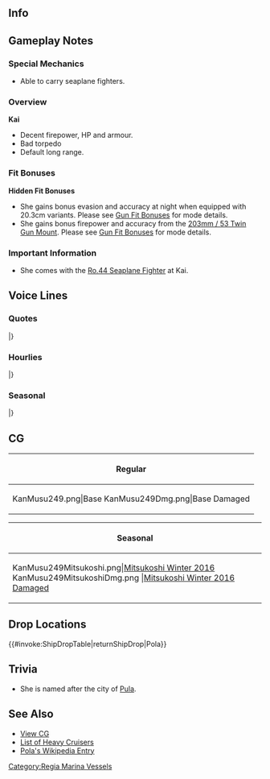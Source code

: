 ==Info==
{{KanmusuInfo|ID=249}}
{{KanmusuInfo|ID=249a}}

==Gameplay Notes==
===Special Mechanics===

* Able to carry seaplane fighters.

===Overview===
'''Kai'''
* Decent firepower, HP and armour.
* Bad torpedo
* Default long range.

===Fit Bonuses===
<!--{{:{{BASEPAGENAME}}/Equipment Bonuses}}
{{clear}}-->
'''Hidden Fit Bonuses'''
* She gains bonus evasion and accuracy at night when equipped with 20.3cm variants. Please see [[Gun Fit Bonuses]] for mode details.
* She gains bonus firepower and accuracy from the [[203mm / 53 Twin Gun Mount]]. Please see [[Gun Fit Bonuses]] for mode details.

===Important Information===
* She comes with the [[Ro.44 Seaplane Fighter]] at Kai.

==Voice Lines==
===Quotes===
{{ShipquoteHeader}}
{{ShipquoteKai
|scenario = Introduction
|origin = Buon Giorno～。ザラ級重巡の三番艦～、ポーラです～。何にでも挑戦したいお年頃。頑張ります～。
|translation = Good morning~. I'm the 3rd ship of the Zara-class heavy cruisers, Pola~. I dare any venture. I'll do my best.<ref>The ship's motto was "Ardisco ad Ogni Impresa" or "I dare any venture".</ref>
|audio = Pola-Intro.mp3
}}
{{ShipquoteKai
|scenario = Introduction
|kai = yes
|origin = Buon Giorno～！ザラ級重巡三番艦～、ポーラです～。提督といっしょに何でも挑戦中で～す。頑張ります。
|translation = Good morning~. I'm 3rd ship of the Zara-class heavy cruisers, Pola~. I dare any venture with you, Admiral. I'll do my best.
|audio = PolaKai-Intro.mp3
}}
{{ShipquoteKai
|scenario = Library
|origin = ザラ級重巡洋艦の三番艦、ポーラです～。皆さん、覚えてくださいね～。
装甲と防御重視の優れた重巡さんなんです～。水上戦闘にもちゃんと出撃したんですよ～。
でも～、戦艦には勝てません～。飲むしかないです～。
|translation = I'm the 3rd ship of the Zara-class heavy cruisers, Pola~. Please remember that everyone~.
I'm a great heavy cruiser that focuses on armour and defense. I also sortied dutifully to surface battles.
But I still can't beat battleships~. Nothing to do about that but drink~.<ref>She was sunk after she was ambushed by 3 British battleships and their accompanying fleet at the [https://en.wikipedia.org/wiki/Battle_of_Cape_Matapan Battle of Cape Matapan].</ref>
|audio = Pola-Library.mp3
}}
{{ShipquoteKai
|scenario = Secretary 1
|origin = あ、は～い。Pola、元気ですよぉ～
|translation = Ah, yes. I'm doing fine~
|audio = Pola-Sec1.mp3
}}
{{ShipquoteKai
|scenario = Secretary 2
|origin = なんでしょう～、飲み会ですか？
|translation = What's up~ are we going drinking?
|audio = Pola-Sec2.mp3
}}
{{ShipquoteKai
|scenario = Secretary 2
|kai = yes
|origin = なんでしょう～、出撃も、飲み会も、いけますよぉ～。
|translation = What's up~ I'm always ready for sorties or drinking~.
|audio = PolaKai-Sec2.mp3
}}
{{ShipquoteKai
|scenario = Secretary 3
|origin = ザ～ラ姉さま大丈夫ぅ、ポーラ飲んでませんって～。おぉ、なぁんだ提督ぅ。
|translation = I'm fine Zara-neesama, I'm not drinking. Ooh, it's just you, Admiral~.
|audio = Pola-Sec3.mp3
}}
{{ShipquoteKai
|scenario = Secretary Idle
|origin = えーっと、あのヴィンテージどこに隠したっけかなぁ……あ、そうよ、あそこだわ！……あれ、ザラ姉さま？ あの……ポーラ、いま非番で～。あ、あの～。あの～……。|translation = Ummm, where did I put that vintage... Ah, that's right, over there! ... Oh my, Zara-neesama? Ummm... I'm off duty now~. U-uhhh~... ummmm~...
|audio = Pola-SecIdle.mp3
}}
{{ShipquoteKai
|scenario = Secretary (Married)
|origin = ていとくぅ～、これってもしかして…そうなんですかぁ？ポーラに？うふふ、じゃあ、一緒に飲んでくれます？かんぱーい！
|translation = Admiral, could this be... Really? It's for me? Hehehe~ Then how bout we have a drink? Cheers!
|audio = Pola-SecMarried.mp3
}}
{{ShipquoteKai
|scenario = Wedding
|origin = ていとくぅ～、少し嫌なことあったの～？…そう、かわいそう。あ、そうだ！ポーラと一緒に少し飲みませんかぁ？そういう時はこれが一番なんですよ！はい、かんぱーい！
|translation = Did something bad happen to you, Admiral? ...I see. You poor thing... Ah I know! How about a little drink with me? It's the best thing to do when things are tumbling down. Yes, cheers~!
|audio = Pola-Wedding.mp3
}}
{{ShipquoteKai
|scenario = Player's Score
|origin = 情報ですねぇ～。待ってて、今資料を……あ、うぁ～。あ、提督。ありがとー。
|translation = Intelligence right~ Wait a minute, I'll get the documents.... Ah, whoa... Ah, Admiral. Thank you.
|audio = Pola-PlayerScore.mp3
}}
{{ShipquoteKai
|scenario = Joining The Fleet
|origin = ザラ姉様、あんまり心配しないで、ポーラ大丈夫だし。ちゃんと出撃しますよ～～
|translation = Zara-neesama! Don't worry so much, I'm fine! I'll sortie properly~
|audio = Pola-JoinFleet.mp3
}}
{{ShipquoteKai
|scenario = Joining the Fleet
|kai = yes
|origin = ザラ姉様！もう心配しないで。大丈夫！ポーラ、ちゃんと旗艦を勤めます！ばつびょ～う～♪
|translation = Zara-neesama! You don't need to worry anymore, I'm fine! I'll do my job as flagship properly! Set sail~♪
|audio = PolaKai-JoinFleet.mp3
}}
{{ShipquoteKai
|scenario = Equipment 1
|origin = Grazie、Grazieです。素敵な改装、提督、ポーラご機嫌です。
|translation = Thank you, thank you. I'm in a good mood after this wonderful remodel, Admiral.
|audio = Pola-Equip1.mp3
}}
{{ShipquoteKai
|scenario = Equipment 1
|kai = yes
|origin = 提督ぅ、Grazie、Grazieで～す。でも、あの・・・三番砲塔だけはこのままで・・・。
|translation = Thank you, thank you Admiral. But... please leave my 3rd turret as it is...
|audio = PolaKai-Equip1.mp3
}}
{{ShipquoteKai
|scenario = Equipment 2
|origin = 雷撃兵装ですか、んん、それもいいけれど、お酒の瓶、もう少し積みません？
|translation = Torpedoes huh, Hmmm, I don't mind them but can you load up a few more bottles of alcohol?
|audio = Pola-Equip2.mp3
}}
{{ShipquoteKai
|scenario = Equipment 2
|kai = yes
|origin = 素敵な改装、ポーラご機嫌で～す。ついでにお酒の瓶、もう少しだけ積みません？
|translation = This wonderful remodel puts me in a good mood~. Speaking of which, can I load a few more bottles of alcohol?
|audio = PolaKai-Equip2.mp3
}}
{{ShipquoteKai
|scenario = Equipment 3
|origin = 提～督～も飲みます～？体熱くなりますよ～？
|translation = Do you to drink too~, Ad~miral~ ? It'll warm you up you know~?
|audio = Pola-Equip3.mp3
}}
{{ShipquoteKai
|scenario = Supply
|origin = はぁ……ふぅ。Grazieですねぇ～。
|translation = *sigh*~... Whew~... Thank you~.
|audio = Pola-Supply.mp3
}}
{{ShipquoteKai
|scenario = Docking (Minor)
|origin = 提督ぅ。ポーラ、お風呂頂きま～す。
|translation = Admiral~. I'll be in the bath~
|audio = Pola-DockMinor.mp3
}}
{{ShipquoteKai
|scenario = Docking (Minor Damage)
|kai = yes
|origin = 提督、大丈夫！ポーラ、もうお風呂の時、お酒持って入りません！安心して！
|translation = I'm fine, Admiral! I won't take alcohol into the bath with me! Don't worry!
|audio = PolaKai-DockMinor.mp3
}}
{{ShipquoteKai
|scenario = Docking (Major Damage)
|origin = 提督がふたり～。ちょっとだけ呑んじゃったぁ～。服が邪魔ぁ～
|translation = Let's have a little drink together, Admiral~ These clothes are in the way~
|audio = Pola-DockMajor.mp3
}}
{{ShipquoteKai
|scenario = Construction
|origin = 提督ぅ。新しい子来たんですって～。
|translation = Admiral. A new girl is here~.
|audio = Pola-Construction.mp3
}}
{{ShipquoteKai
|scenario = Return From Sortie
|origin = 提～督ぅ。Operaが終わったって～。……あっ違う。作戦完了ですって～。
|translation = Ad~miral~. The work is done~ ...Ah, that's not it. The operation is over~.
|audio = Pola-SortieReturn.mp3
}}
{{ShipquoteKai
|scenario = Starting A Sortie
|origin = ザラ級三番艦ポーラ、出撃しま～す。皆さん、ご一緒に参りましょ～。お～。
|translation = 3rd Ship of the Zara-class, Pola, sortieing~. Come along with me everyone~
|audio = Pola-Sortie.mp3
}}
{{ShipquoteKai
|scenario = Starting A Battle
|origin = え、敵ですか？ どこどこ？ ……あっ、ほんとだ。たいへ～ん。砲撃戦～準備ですぅ～。
|translation = Eh, the enemy? Where, where? ...Ah, it's really them. Oh no. Prepare for combat~
|audio = Pola-BattleStart.mp3
}}
{{ShipquoteKai
|scenario = Attack
|origin = いいですか～？ 撃ちますよ～？ Fuoco！
|translation = Got it~? I'm firing alright~? Fire!
|audio = Pola-Attack.mp3
}}
{{ShipquoteKai
|scenario = Air Battle/ Daytime Spotting/ Night Battle Attack
|origin = ポーラもザラ級ぅ～水上砲撃戦なら負けません！そのはずで～す
|translation = I'm a Zara-class too. I won't lose in surface combat! Supposedly~
|audio = Pola-NightAttack.mp3
}}
{{ShipquoteKai
|scenario = Night Battle
|origin = や、せ、ん～！いってみましょ～！や、せ、ん～！進めー
|translation = Ni~ ght~ Ba~ ttle~! Let's go~! Ni~ ght~ Ba~ ttle~! Forwards~!
|audio = Pola-NightBattle.mp3
}}
{{ShipquoteKai
|scenario = MVP
|origin = ポーラですか？ ポーラが一番なんですか？ 勝利の美酒、飲んでもいいですか～！？
|translation = Me? I'm number one? Can I drink this nectar of victory~!?<ref>The word she uses "美酒" refers to high-grade alcohol.</ref>
|audio = Pola-MVP.mp3
}}
{{ShipquoteKai
|scenario = Minor Damage 1
|origin = いたい痛い痛い痛いやぁ～だぁ～。
|translation = Ow ow ow ow ow Nooooo~
|audio = Pola-MinorDamage1.mp3
}}
{{ShipquoteKai
|scenario = Minor Damage 2
|origin = やだやだ！痛すぎる！
|translation = No no no! It really hurts!
|audio = Pola-MinorDamage2.mp3
}}
{{ShipquoteKai
|scenario = Major Damage
|origin = うぅ～痛すぎですぅ！ 飲まないとやってられないぃ！……ひっく、熱くなってきたぁ～。
|translation = Uuu~ It really hurts! I haven't even drank anything yet! ....*hic* The warmth is flooding me~
|audio = Pola-MajorDamage.mp3
}}
{{ShipquoteKai
|scenario = Sunk
|origin = やっぱり裸だと寒い。……ザラ姉さま、ポーラ、ここでさよならみたいです。……ねえ、さん……。
|translation = As expected, being naked is cold... Zara-neesama, looks like I'll be saying goodbye here... Nee-san...
|audio = Pola-Sinking.mp3
}}
|} <references/>

{{clear}}

===Hourlies===
{{ShipquoteHeader | type = hourly}}
{{ShipquoteKai
|scenario = 00:00 
|origin = 提督ぅ Buona sera。今日は私Polaがずっとそばで色々しますねぇ～。任せてぇ～。
|translation = Good evening, Admiral. I'll be by your side to help with anything today~. Leave it to me~.
|audio = PolaKai-0000.mp3
}}
{{ShipquoteKai
|scenario = 01:00 
|origin = えぇっと。マルぅ～ヒトぉ～マルぅ～マルぅ～。マぁ～ルぅ～マぁ～ルぅ～。提督ぅ どぉお？長すぎるってぇ？ん～わかりましたぁ。
|translation = Ummm. 0~ 1~ 0~ 0~. 0~ 0~. How was that Admiral? It was too long? Mm~ I understand.
|audio = PolaKai-0100.mp3
}}
{{ShipquoteKai
|scenario = 02:00 
|origin = マルフタぁ～マルぅ～マルぅ～。これでぇどぉお？
|translation = 02~ 0~ 0~. How was that?
|audio = PolaKai-0200.mp3
}}
{{ShipquoteKai
|scenario = 03:00 
|origin = マルサン～マルマルぅ～。どぉお？これならいいでしょ～？そぉよ～飲み始めたから調子がいいのぉ～。えへへ 熱くなってきたぁ～。
|translation = 03~ 00~. How's that? That was fine right~? That's right~ the mood is just right to start drinking~ Ehehe the warmth is filling me~
|audio = PolaKai-0300.mp3
}}
{{ShipquoteKai
|scenario = 04:00 
|origin = マルヨンマルマルぅ～。あぁもぉ暑いし服がすごい邪魔ぁ～。あれ？提督ぅなんで邪魔するのぉ？Pola暑いのぉ。
|translation = 0400~. Ah, it's so hot, these clothes are in the way~. Oh my? Why are they in the way you ask? Because I'm hot.
|audio = PolaKai-0400.mp3
}}
{{ShipquoteKai
|scenario = 05:00 
|origin = マルゴーマルマルぅ～。提督なにぃ～？お水飲めって～？Polaお水よりお酒が…ぁはい、飲みます。お水。ﾝｸﾞ ﾌﾟﾊｯ ﾍｪ。
|translation = 0500~. What is it, Admiral~? Drink some water~? I'd rather drink alcohol... Ah yes, I'll drink some Water. *Gulg* *Pwah* Hehe.
|audio = PolaKai-0500.mp3
}}
{{ShipquoteKai
|scenario = 06:00 
|origin = ぉはよぉございますぅ～提督ぅ～。Polaなんかあまり記憶がないのぉ～。今は、マルロックマルマルですぅ。あら、もう朝ですねぇ。
|translation = Good morning~ Admiral~. Somehow I can't remember much~ It's now 0600. Oh, it's already morning.
|audio = PolaKai-0600.mp3
}}
{{ShipquoteKai
|scenario = 07:00 
|origin = マルナナマルマルぅ～。提督ぅ～Pola頭がなぜかガンガンしますぅ？あ！エスプレッソのいい香り！Zara姉様ありがとぉ～。
|translation = 0700~. Why is my head pounding now, Admiral? Ah! That espresso smells good! Thank you, Zara-neesama.
|audio = PolaKai-0700.mp3
}}
{{ShipquoteKai
|scenario = 08:00 
|origin = マルハチマルマルぅ～。Zara姉様のエスプレッソとクロワッサン、ほんとにおいしぃ～！おいひぃ～ﾓｺﾞﾓｺﾞ
|translation = 0800~. Zara-neesama's espresso and croissants are really delicious~! Sho delishush~ *nom* *nom*
|audio = PolaKai-0800.mp3
}}
{{ShipquoteKai
|scenario = 09:00 
|origin = マルキューマルマルぅ～。あぁはいぃ～Zara姉様ぁ、心配しないでぇ～Pola、勤務中はもちろんお酒は飲みません。ねぇ～提督ぅ～？
|translation = 0900~. Ah, yes~ Don't worry, Zara-neesama. I won't drink while I'm on duty. Right~, Admiral~?
|audio = PolaKai-0900.mp3
}}
{{ShipquoteKai
|scenario = 10:00 
|origin = ヒトマルマルマルぅ～。提督ぅ遠征艦隊のご指示どうされますかぁ～？ネ↑ーズ↑ーミーユソーですか？カァィ↑ジョ↓ーゴ↓エィー？
|translation = 1000~ Do you have orders for the expedition fleet, Admiral? Rat transports~? Maritime escorts~?<ref>"Rat Transports" were the IJN's name for [https://en.wikipedia.org/wiki/Tokyo_Express Tokyo Expresses]. They were high-speed transport runs done under cover of night to avoid Allied air attacks.</ref>
|audio = PolaKai-1000.mp3
}}
{{ShipquoteKai
|scenario = 11:00 
|origin = ヒトヒトマルマルぅ～。そうですよねぇ～。サンソギョラ～イ、Polaも少し興味はあります。雷撃戦訓練もぉしなきゃだけどぉ…
|translation = 1100~. That's right~. I'm a little bit interested in oxygen torpedoes. I'd like to have some torpedo combat training...
|audio = PolaKai-1100.mp3
}}
{{ShipquoteKai
|scenario = 12:00 
|origin = ヒトフタぁマルマルぅ～。Zara姉様の新作Pastaおいしぃ～！んぅ このBianco ﾝｸﾞ は白ワインの香りが効いてて ﾓﾆｭﾓﾆｭ おいひぃ～！
|translation = 1200. The new kind of pasta Zara-neesama made is delicious! Hmm, this bianco smells of white wine. *Chew Chew* Delishoush!<ref>Bianco being pasta with a white sauce.</ref>
|audio = PolaKai-1200.mp3
}}
{{ShipquoteKai
|scenario = 13:00 
|origin = ヒトサンマルマルぅ～。艦隊戦ですかぁ？はいぃ～！少しは経験ありますよぉ。紅茶の国の戦艦がぁ、やっぱり強いですよねぇ...
|translation = 1300. You want to have a fleet battle? Alllright! I have a little experience in that. The battleships from the Country of Black Tea were definitely strong....<ref>Referring to the [https://en.wikipedia.org/wiki/Battle_of_Cape_Matapan Battle of Cape Matapan] where she was sunk by a British fleet.</ref>
|audio = PolaKai-1300.mp3
}}
{{ShipquoteKai
|scenario = 14:00 
|origin = ヒトヨン...ん？んん～？彼女は少し紅茶の国の戦艦に似てますねぇ。日本の戦艦ですかぁ？そうなんですねぇ...？んん～？？
|translation = 14....huh? Hmmm? That girl looks a bit like a battleship from the Country of Black Tea doesn't she. She's a Japanese battleship? How does that work I wonder...? Hmm?<ref>Referring to Kongou who was designed in Britain and was an improved version of the [https://en.wikipedia.org/wiki/Lion-class_battlecruiser Lion-class].</ref>
|audio = PolaKai-1400.mp3
}}
{{ShipquoteKai
|scenario = 15:00 
|origin = ヒトゴー...おぁ！Littorioさん、お疲れさまで～す。え？名前が？おぁ、そうなんですねぇ。ところでぇ～、あの戦艦なんですがぁ...
|translation = 15....Oh! Thanks for your hard work, Littorio-san. Eh? Your name is? Oh, I see. Could you tell me about that other battleship...<ref>Pola was sunk in 1941, Littorio was renamed to Italia in 1943.</ref>
|audio = PolaKai-1500.mp3
}}
{{ShipquoteKai
|scenario = 16:00 
|origin = ヒトロゥマルマルぅ～。あの強そぉな日本の戦艦は、コンゴォ↑～というのですねぇ。Pola、少し興味が出てきました。
|translation = 1600. So that powerful Japanese battleship is called Kongou huh. Pola is a bit interested in her now.
|audio = PolaKai-1600.mp3
}}
{{ShipquoteKai
|scenario = 17:00 
|origin = ヒトナナマルマル。提督、水平線に落ちる夕日がキレイです。ロッソ、赤ワインみたいな、キレイな色ですねぇ、んふふ
|translation = 1700. The sunset makes the horizon so beautiful, Admiral. It's red like red wine, such a beautiful color. Hehehe.
|audio = PolaKai-1700.mp3
}}
{{ShipquoteKai
|scenario = 18:00 
|origin = ヒトハチ、マルマル。お夕飯を、ぉぉぁ、外食ですねぇ～。えへへ、お供しま～す。お店は…マーミヤ？Trattoriaでしょうか？
|translation = 1800. Why don't weee... eat out for dinner? Ehehe, let's go together. This shop is...Ma-mi-ya? Is it a trattoria?<ref>A [https://en.wikipedia.org/wiki/Trattoria trattoria] is a casual Italian dining establishment.</ref>
|audio = PolaKai-1800.mp3
}}
{{ShipquoteKai
|scenario = 19:00 
|origin = ヒトキューマルマル。提督、Trattoriaマーミヤ、最高で～す。お酒もお料理も美味し～い。あ、ワインもう一本頼みますねぇ。
|translation = 1900. Trattoria Mamiya is the best, Admiral. The food and alcohol are both delicious. Ah, I'll order some more Wine.
|audio = PolaKai-1900.mp3
}}
{{ShipquoteKai
|scenario = 20:00 
|origin = フタマルマルマルぅ～。提督ぅ飲んでるぅ～？あ、ごちそうさまがぁきこえな～い。これも飲んでぇ？うぇへははふふ。楽しい。楽しいですねぇ。
|translation = 2000~ Want a drink, Admiral~? Ah, I can't hear your thanks~. Want to drink this too? Uehehehe haha fufu. This is fun. It's fun right.
|audio = PolaKai-2000.mp3
}}
{{ShipquoteKai
|scenario = 21:00 
|origin = フタヒト……ぅあ～めんどくさい。ワイン赤と白、もう1本おねがぁ～い。ぅぁ…熱い…服が邪魔ぁ、へっ…って……！！！ザラ姉様！！あのぉ～…
|translation = 21... urgh~ This is a pain. Wine. Red and white. One more glass~ Whoa... It's hot... These clothes are in the way... Eh... uh...!!! Zara-neesama!! Umm~...
|audio = PolaKai-2100.mp3
}}
{{ShipquoteKai
|scenario = 22:00 
|origin = フタフタ、マルマル。ものすごくものすごぉ～く怒られましたザラ姉様に。ポーラ、そんなに飲んでましたぁ？ おっかしいなぁ……。
|translation = 2200. I was yelled a lot by Zara-neesama. Did I really drink that much? That's wierd.....
|audio = PolaKai-2200.mp3
}}
{{ShipquoteKai
|scenario = 23:00 
|origin = フタサンマルマルぅ～。今日も何事もなく終了ですねぇ。提督、Buonanotteです！
|translation = 2300. Today finished without incident. Good night, Admiral!
|audio = PolaKai-2300.mp3
}}
|} <references/>

{{clear}}

===Seasonal===
{{SeasonalHeaderOld}}
{{SeasonalQuote
|scenario = [[Seasonal/Rainy_Season_2016|Rainy Season 2016]]
|origin = 最近雨が続きますぅ…。これが、Zara姉さまの言っていた「ツーユー」なんですねぇ。ポーラも、テルテルボー、作りまーす。
|translation =	It’s been raining a lot recently… So this is the “Tsuyu” that Zara-neesama told me about. I’ll make some teruteru bou too.
|audio = Pola_Rainy_Season_2016_Sec1.mp3
|notes = 
}}
{{SeasonalQuote
|scenario = [[Seasonal/Early_Summer_2016|Early Summer 2016]]
|origin = Zara姉さま、今年は水着どうするの？Polaは、お酒に使っちゃったから、今年は新しい水着はパスですぅ。
|translation =	What are you doing about swimsuits this year, Zara-neesama? I spent all my money on alcohol so I’ll pass on a new swimsuit this year.
|audio = Pola_Early_Summer_Sec1_2016.ogg
|notes = 
}}
{{SeasonalQuote
|scenario = [[Seasonal/Autumn_2016|Autumn 2016]]
|origin = へぇ、瑞穂さん、この白ワインはなぁに？「ニホンシュ」？独特な味と香り、でも美味しいわぁ。お友達になりましょ？ えへへへぇ。
|translation =	Hmmm, what’s this white wine, Mizuho? “Nihonshu”? It’s got a unique taste and fragrance, but it’s delicious. Wanna be friends? Ehehehe
|audio = Pola_Autumn_2016_Sec1.mp3
|notes = 
}}
{{SeasonalQuote
|scenario = [[Seasonal/Saury_2016|Saury Festival 2016]]
|origin = サンマーフェス？よくわからないけれど、Zara姉様、Polaもお手伝いしまーす！
|translation =	Sanma Fest? I don’t really understand but I’ll help too, Zara-neesama!
|audio = Pola_Sec1_Saury_2016.mp3
|notes = 
}}
{{SeasonalQuote
|scenario = [[Seasonal/Autumn_2016|Autumn 2016]]
|origin = うわぁ、寒くなってきたぁ。こんな時はお酒を飲んで体を温めないとぉ…那智さん、それは？
|translation =	Whoa, it’s getting cold. At times like these you should drink some alcohol to warm yourself up… What’s that, Nachi?
|audio = Pola_Late_Autumn_2017_Sec1.mp3
|notes = 
}}
{{SeasonalQuote
|scenario = [[Seasonal/Christmas_2016|Christmas 2016]]
|origin = Buone Feste！提督、クリスマスは楽しいですね。今日はいくら飲んででも大丈夫ですよね。えへ、ふふふふふ…
|translation =	Happy Holidays! Christmas is fun, Admiral. It’s fine if I drink as much as I want today. Ehe, fufufufufu…
|audio = Pola_Christmas_2016_Sec1.mp3
|notes = 
}}
{{SeasonalQuote
|scenario = [[Seasonal/New_Year_2017|New Year 2017]]
|origin = 提督、Buon Anno! あけましておめでとうございます。飲みましょう！
|translation =	Happy New Year, Admiral! Happy New Year. Let’s have a drink!
|audio = Pola_New_Year_2017_sec1.mp3
|notes = 
}}
{{SeasonalQuote
|scenario = [[Seasonal/Setsubun_2017|Setsubun 2017]]
|origin = Zara姉様、この行事は「セツブンガー」でしょう？Pola、Romaさんに聞いて。えぇ、”Eho Roll Fest？ほんとに？
|translation =	This event is called “Setsubungaa” right, Zara-neesama? I heard it from Roma-san. Eh, “Eho Roll Fest”? Really?
|audio = Pola_Setsubun_2017.mp3
|notes = 
}}
{{SeasonalQuote
|scenario = [[Seasonal/Valentine%27s_Day_2017|Valentine’s Day 2017]]
|origin = 提督ぅ、Pola特製の体が熱くなるワインチョコです。食べて食べて。ほらほら。えへへぇ、まだまだありますよぉ。
|translation = Here’s my special Wine Chocolate that will warm you right up, Admiral. Go on and eat up. Come on, come on. Ehehe, there’s still more where that came from.
|audio = Pola_Valentine_Sec1.ogg
|notes = 
}}
{{SeasonalQuote
|scenario = [[Seasonal/White_Day_2017|White Day 2017]]
|origin = 提督、チョコのおかえし、ありがとうございます。Grazie, grazieです。
|translation =	Thank you very much for the return gift, Admiral. Thank you so so much.
|audio = Pola_White_Day_2017.mp3
|notes = 
}}
{{SeasonalQuote
|scenario = [[Seasonal/Coming_of_Spring_2017|Spring 2017]]
|origin = 春といえば、大切な行事、「オハーナミー」ですようね？Polaとってもとっても楽しみしてるんです。いつ？いつ行きますか？
|translation =	Speaking of spring, there’s that important event called “Ohanami” right? I’m really, really looking forward to it. When? When are we going?
|audio = Pola_Spring_2017_Sec1.mp3
|notes = 
}}
{{SeasonalQuote
|scenario = [[Seasonal/Fourth_Anniversary|4th Anniversary]]
|origin = 提督、四周年おめでとうございます！ぐあきぐらひ…
|translation =	Congratulations on the 4th Anniversary, Admiral! *incoherent drunken rambling*… 
|audio = Pola_4th_Anniversary_Sec1_2017.mp3
|notes = 
}}
{{SeasonalQuote
|scenario = [[Seasonal/Summer_2017|Midsummer 2017]]
|origin = 夏は冷やした白ワインが美味しいの。あぁ、ほら、提督も飲んで飲んでぇ。えへへぇ、楽しい。でも、服が邪魔よね。ぬいじゃいましょうぅ！
|translation =	Chilled white wine is delicious in summer. Ah, come on, you drink up too, Admiral. Ehehe, this is fun. But, clothes get in the way. I’ll just strip!
|audio = Pola_Sec1_Summer_2017.mp3
|notes = 
}}
{{SeasonalQuote
|scenario = [[Seasonal/Fifth_Anniversary|5th Anniversary]]
|origin =提督、grazie、grazieです。Pola、おめでたい日はやっぱり乾杯はいいと思います。というわけで、乾杯！！
|translation =	Thank you so much, Admiral. I think that you need to toast on days on celebration. So with that, cheers!!
|audio = Pola_5th_Anniversary_Sec1.mp3
|notes = 
}}
|}<references/>

{{clear}}

==CG==
{| class="mw-collapsible mw-collapsed wikitable" style="width: 100%;"
!Regular
|-
|<gallery>
KanMusu249.png|Base
KanMusu249Dmg.png|Base Damaged
</gallery>
|}

{| class="mw-collapsible mw-collapsed wikitable" style="width: 100%;"
!Seasonal
|-
|<gallery>
KanMusu249Mitsukoshi.png|[[Promotional_Collaboration_CG#November_2016_-_Mitsukoshi_Winter_Collaboration|Mitsukoshi Winter 2016]]
KanMusu249MitsukoshiDmg.png |[[Promotional_Collaboration_CG#November_2016_-_Mitsukoshi_Winter_Collaboration|Mitsukoshi Winter 2016 Damaged]]
</gallery>
|}

==Drop Locations==
{{#invoke:ShipDropTable|returnShipDrop|Pola}}

==Trivia==
*She is named after the city of [https://en.wikipedia.org/wiki/Pula Pula].

==See Also==
*[[{{PAGENAMEE}}/Gallery|View {{PAGENAME}} CG]]
*[[EliteCA|List of Heavy Cruisers]]
*[[wikipedia:Italian_cruiser_Pola|Pola's Wikipedia Entry]]
{{Shiplist}}
[[Category:Regia Marina Vessels]]
